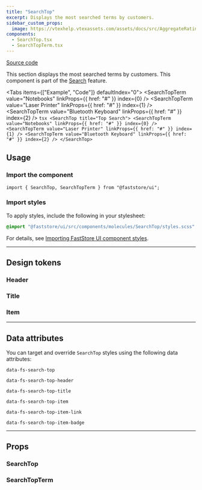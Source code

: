 ```yaml
---
title: "SearchTop"
excerpt: Displays the most searched terms by customers.
sidebar_custom_props:
  image: https://vtexhelp.vtexassets.com/assets/docs/src/AggregateRating___a8300916874f5a11de7633b7cabc12e9.png
components:
  - SearchTop.tsx
  - SearchTopTerm.tsx
---
```


[<i class="fa-brands fa-github"></i> Source code](https://github.com/vtex/faststore/tree/main/packages/components/src/molecules/SearchTop)

This section displays the most searched terms by customers. This component is part of the [Search](https://developers.vtex.com/docs/guides/faststore/feature-search) feature.

<Tabs items={["Example", "Code"]} defaultIndex="0">
  <Tab>
    <OverviewSection>
      <SearchTop title="Top Search">
        <SearchTopTerm value="Notebooks" linkProps={{ href: "#" }} index={0} />
        <SearchTopTerm
          value="Laser Printer"
          linkProps={{ href: "#" }}
          index={1}
        />
        <SearchTopTerm
          value="Bluetooth Keyboard"
          linkProps={{ href: "#" }}
          index={2}
        />
      </SearchTop>
    </OverviewSection>
  </Tab>
  <Tab>
    ```tsx
    <SearchTop title="Top Search">
      <SearchTopTerm value="Notebooks" linkProps={{ href: "#" }} index={0} />
      <SearchTopTerm
        value="Laser Printer"
        linkProps={{ href: "#" }}
        index={1}
      />
      <SearchTopTerm
        value="Bluetooth Keyboard"
        linkProps={{ href: "#" }}
        index={2}
      />
    </SearchTop>
    ```
  </Tab>
</Tabs>

## Usage

### Import the component

```tsx
import { SearchTop, SearchTopTerm } from "@faststore/ui";
```

### Import styles

To apply styles, include the following in your stylesheet:

```scss
@import "@faststore/ui/src/components/molecules/SearchTop/styles.scss";
```

For details, see [Importing FastStore UI component styles](https://developers.vtex.com/docs/guides/faststore/using-themes-importing-ui-components-styles).

---

## Design tokens

<TokenTable>
  <TokenRow token="--fs-search-top-padding-top" value="var(--fs-spacing-2)" />
  <TokenRow token="--fs-search-top-padding-right" value="var(--fs-spacing-3)" />
  <TokenRow
    token="--fs-search-top-padding-bottom"
    value="var(--fs-search-top-padding-top)"
  />
  <TokenRow
    token="--fs-search-top-padding-left"
    value="var(--fs-search-top-padding-right)"
  />
  <TokenDivider />
  <TokenRow
    token="--fs-search-top-transition-property"
    value="var(--fs-transition-property)"
  />
  <TokenRow
    token="--fs-search-top-transition-function"
    value="var(--fs-transition-function)"
  />
  <TokenRow
    token="--fs-search-top-transition-timing"
    value="var(--fs-transition-timing)"
  />
</TokenTable>

### Header

<TokenTable>
  <TokenRow
    token="--fs-search-top-header-padding-top"
    value="var(--fs-spacing-1)"
  />
  <TokenRow
    token="--fs-search-top-header-padding-bottom"
    value="var(--fs-search-top-header-padding-top)"
  />
</TokenTable>

### Title

<TokenTable>
  <TokenRow
    token="--fs-search-top-title-size"
    value="var(--fs-text-size-lead)"
  />
  <TokenRow token="--fs-search-top-title-line-height" value="1.5" />
</TokenTable>

### Item

<TokenTable>
  <TokenRow
    token="--fs-search-top-item-column-gap"
    value="var(--fs-spacing-1)"
  />
  <TokenRow
    token="--fs-search-top-item-text-size"
    value="var(--fs-text-size-2)"
  />
  <TokenRow token="--fs-search-top-item-line-height" value="1.25" />
  <TokenRow
    token="--fs-search-top-item-bkg-color-hover"
    value="var(--fs-color-tertiary-bkg-hover)"
    isColor
  />
</TokenTable>

---

## Data attributes

You can target and override `SearchTop` styles using the following data attributes:

`data-fs-search-top`

`data-fs-search-top-header`

`data-fs-search-top-title`

`data-fs-search-top-item`

`data-fs-search-top-item-link`

`data-fs-search-top-item-badge`

---

## Props

### SearchTop

<ComponentPropsSection component="SearchTop" />

### SearchTopTerm

<ComponentPropsSection component="SearchTopTerm" />

